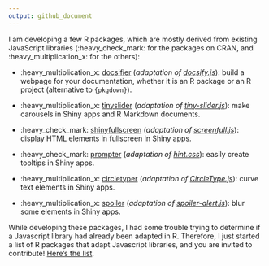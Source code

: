 ```yaml
---
output: github_document
---
```


I am developing a few R packages, which are mostly derived from existing JavaScript libraries (:heavy_check_mark: for the packages on CRAN, and :heavy_multiplication_x: for the others):

* :heavy_multiplication_x: [docsifier](https://docsifier.etiennebacher.com) (*adaptation of [docsify.js](https://docsify.js.org/#/)*): build a webpage for your documentation, whether it is an R package or an R project (alternative to `{pkgdown}`).

* :heavy_multiplication_x: [tinyslider](https://tinyslider.etiennebacher.com) (*adaptation of [tiny-slider.js](https://github.com/ganlanyuan/tiny-slider)*): make carousels in Shiny apps and R Markdown documents.

* :heavy_check_mark: [shinyfullscreen](https://github.com/etiennebacher/shinyfullscreen) (*adaptation of [screenfull.js](https://github.com/sindresorhus/screenfull.js)*): display HTML elements in fullscreen in Shiny apps.

* :heavy_check_mark: [prompter](https://github.com/etiennebacher/prompter) (*adaptation of [hint.css](https://github.com/chinchang/hint.css)*): easily create tooltips in Shiny apps.

* :heavy_multiplication_x: [circletyper](https://github.com/etiennebacher/circletyper) (*adaptation of [CircleType.js](https://github.com/peterhry/CircleType)*): curve text elements in Shiny apps.

* :heavy_multiplication_x: [spoiler](https://github.com/etiennebacher/spoiler) (*adaptation of [spoiler-alert.js](https://github.com/joshbuddy/spoiler-alert)*): blur some elements in Shiny apps.

While developing these packages, I had some trouble trying to determine if a Javascript library had already been adapted in R. Therefore, I just started a list of R packages that adapt Javascript libraries, and you are invited to contribute! [Here's the list](https://github.com/etiennebacher/r-js-adaptation).
